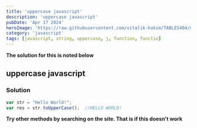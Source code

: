 ---
title: 'uppercase javascript'
description: 'uppercase javascript'
pubDate: 'Apr 17 2024'
heroImage: 'https://raw.githubusercontent.com/vitalik-hakim/TABLES404/main/error_b/JavaScript.png'
category: 'javascript'
tags: [javascript, string, uppercase, j, function, functio]
---

**The solution for this is noted below**

## uppercase javascript

### Solution

```javascript
var str = "Hello World!";
var res = str.toUpperCase();  //HELLO WORLD!
```
**Try other methods by searching on the site. That is if this doesn't work**
